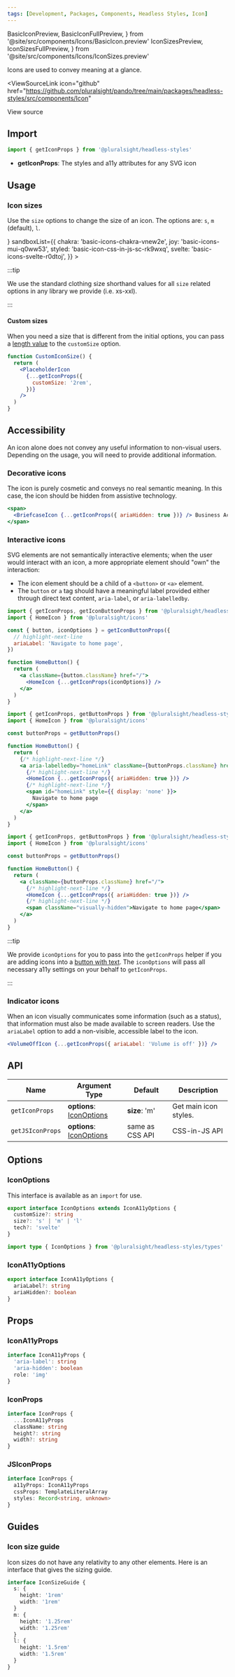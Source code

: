 ```yaml
---
tags: [Development, Packages, Components, Headless Styles, Icon]
---
```


<!-- TODO: As of 2.0.0-beta.17 live-codeblock do not support imports. -->
<!-- Keep an eye out so we can kill the components we are importing in. -->
<!-- https://docusaurus.io/docs/markdown-features/code-blocks#imports -->

  BasicIconPreview,
  BasicIconFullPreview,
} from '@site/src/components/Icons/BasicIcon.preview'
  IconSizesPreview,
  IconSizesFullPreview,
} from '@site/src/components/Icons/IconSizes.preview'

Icons are used to convey meaning at a glance.

<ViewSourceLink
  icon="github"
  href="https://github.com/pluralsight/pando/tree/main/packages/headless-styles/src/components/Icon"
>
  View source
</ViewSourceLink>

## Import

```javascript
import { getIconProps } from '@pluralsight/headless-styles'
```

- **getIconProps**: The styles and a11y attributes for any SVG icon

## Usage

### Icon sizes

Use the `size` options to change the size of an icon. The options are: `s`, `m` (default), `l`.

<IconSizes />
<LiveExampleTabs
  fullCode={<IconSizesFullPreview />}
  sandboxList={{
    chakra: 'basic-icons-chakra-vnew2e',
    joy: 'basic-icons-mui-q0ww53',
    styled: 'basic-icon-css-in-js-sc-rk9wxq',
    svelte: 'basic-icons-svelte-r0dtoj',
  }}
>
  <IconSizesPreview />
</LiveExampleTabs>

:::tip

We use the standard clothing size shorthand values for all `size` related options in any library we provide (i.e. xs-xxl).

:::

#### Custom sizes

When you need a size that is different from the initial options, you can pass a [length value](https://developer.mozilla.org/en-US/docs/Learn/CSS/Building_blocks/Values_and_units#lengths) to the `customSize` option.

```jsx live
function CustomIconSize() {
  return (
    <PlaceholderIcon
      {...getIconProps({
        customSize: '2rem',
      })}
    />
  )
}
```

## Accessibility

An icon alone does not convey any useful information to non-visual users.
Depending on the usage, you will need to provide additional information.

### Decorative icons

The icon is purely cosmetic and conveys no real semantic meaning.
In this case, the icon should be hidden from assistive technology.

<DecorativeIcon />

```jsx
<span>
  <BriefcaseIcon {...getIconProps({ ariaHidden: true })} /> Business Account
</span>
```

### Interactive icons

SVG elements are not semantically interactive elements;
when the user would interact with an icon, a more appropriate element should "own" the interaction:

- The icon element should be a child of a `<button>` or `<a>` element.
- The `button` or `a` tag should have a meaningful label provided either through direct text content, `aria-label`, or `aria-labelledby`.

<InteractiveIcon />

```jsx title="Labelling with aria-label"
import { getIconProps, getIconButtonProps } from '@pluralsight/headless-styles'
import { HomeIcon } from '@pluralsight/icons'

const { button, iconOptions } = getIconButtonProps({
  // highlight-next-line
  ariaLabel: 'Navigate to home page',
})

function HomeButton() {
  return (
    <a className={button.className} href="/">
      <HomeIcon {...getIconProps(iconOptions)} />
    </a>
  )
}
```

```jsx title="Labelling with aria-labelledby"
import { getIconProps, getButtonProps } from '@pluralsight/headless-styles'
import { HomeIcon } from '@pluralsight/icons'

const buttonProps = getButtonProps()

function HomeButton() {
  return (
    {/* highlight-next-line */}
    <a aria-labelledby="homeLink" className={buttonProps.className} href="/">
      {/* highlight-next-line */}
      <HomeIcon {...getIconProps({ ariaHidden: true })} />
      {/* highlight-next-line */}
      <span id="homeLink" style={{ display: 'none' }}>
        Navigate to home page
      </span>
    </a>
  )
}
```

```jsx title="Labelling with direct text"
import { getIconProps, getButtonProps } from '@pluralsight/headless-styles'
import { HomeIcon } from '@pluralsight/icons'

const buttonProps = getButtonProps()

function HomeButton() {
  return (
    <a className={buttonProps.className} href="/">
      {/* highlight-next-line */}
      <HomeIcon {...getIconProps({ ariaHidden: true })} />
      {/* highlight-next-line */}
      <span className="visually-hidden">Navigate to home page</span>
    </a>
  )
}
```

:::tip

We provide `iconOptions` for you to pass into the `getIconProps` helper if you are adding icons into a [button with text](./Button.mdx#button-with-icon). The `iconOptions` will pass all necessary a11y settings on your behalf to `getIconProps`.

:::

### Indicator icons

When an icon visually communicates some information (such as a status), that information must also be made available to screen readers.
Use the `ariaLabel` option to add a non-visible, accessible label to the icon.

<IndicatorIcon />

```jsx
<VolumeOffIcon {...getIconProps({ ariaLabel: 'Volume is off' })} />
```

## API

| Name             | Argument Type                            | Default         | Description           |
| ---------------- | ---------------------------------------- | --------------- | --------------------- |
| `getIconProps`   | **options**: [IconOptions](#iconoptions) | **size**: 'm'   | Get main icon styles. |
| `getJSIconProps` | **options**: [IconOptions](#iconoptions) | same as CSS API | CSS-in-JS API         |

## Options

### IconOptions

This interface is available as an `import` for use.

```typescript
export interface IconOptions extends IconA11yOptions {
  customSize?: string
  size?: 's' | 'm' | 'l'
  tech?: 'svelte'
}
```

```typescript title="Import example"
import type { IconOptions } from '@pluralsight/headless-styles/types'
```

### IconA11yOptions

```typescript
export interface IconA11yOptions {
  ariaLabel?: string
  ariaHidden?: boolean
}
```

## Props

### IconA11yProps

```typescript
interface IconA11yProps {
  'aria-label': string
  'aria-hidden': boolean
  role: 'img'
}
```

### IconProps

```typescript
interface IconProps {
  ...IconA11yProps
  className: string
  height?: string
  width?: string
}
```

### JSIconProps

```typescript
interface IconProps {
  a11yProps: IconA11yProps
  cssProps: TemplateLiteralArray
  styles: Record<string, unknown>
}
```

## Guides

### Icon size guide

Icon sizes do not have any relativity to any other elements. Here is an interface that gives the sizing guide.

```typescript title="Example interface - does not exist in types"
interface IconSizeGuide {
  s: {
    height: '1rem'
    width: '1rem'
  }
  m: {
    height: '1.25rem'
    width: '1.25rem'
  }
  l: {
    height: '1.5rem'
    width: '1.5rem'
  }
}
```
